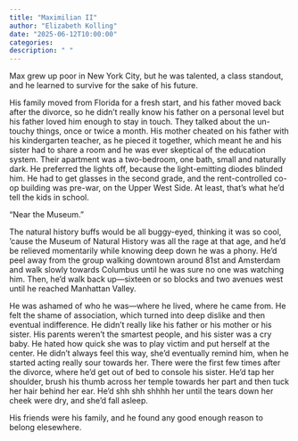 ```yaml
---
title: "Maximilian II"
author: "Elizabeth Kolling"
date: "2025-06-12T10:00:00"
categories: 
description: " "
---
```



Max grew up poor in New York City, but he was talented, a class standout, and he learned to survive for the sake of his future.

His family moved from Florida for a fresh start, and his father moved back after the divorce, so he didn’t really know his father on a personal level but his father loved him enough to stay in touch. They talked about the un-touchy things, once or twice a month. His mother cheated on his father with his kindergarten teacher, as he pieced it together, which meant he and his sister had to share a room and he was ever skeptical of the education system. Their apartment was a two-bedroom, one bath, small and naturally dark. He preferred the lights off, because the light-emitting diodes blinded him. He had to get glasses in the second grade, and the rent-controlled co-op building was pre-war, on the Upper West Side. At least, that’s what he’d tell the kids in school. 

“Near the Museum.” 

The natural history buffs would be all buggy-eyed, thinking it was so cool, ‘cause the Museum of Natural History was all the rage at that age, and he’d be relieved momentarily while knowing deep down he was a phony. He’d peel away from the group walking downtown around 81st and Amsterdam and walk slowly towards Columbus until he was sure no one was watching  him. Then, he’d walk back up—sixteen or so blocks and two avenues west until he reached Manhattan Valley.  

He was ashamed of who he was—where he lived, where he came from. He felt the shame of association, which turned into deep dislike and then eventual indifference. He didn’t really like his father or his mother or his sister. His parents weren’t the smartest people, and his sister was a cry baby. He hated how quick she was to play victim and put herself at the center. He didn’t always feel this way, she’d eventually remind him, when he started acting really sour towards her. There were the first few times after the divorce, where he’d get out of bed to console his sister. He’d tap her shoulder, brush his thumb across her temple towards her part and then tuck her hair behind her ear. He’d shh shh shhhh her until the tears down her cheek were dry, and she’d fall asleep.

His friends were his family, and he found any good enough reason to belong elesewhere. 